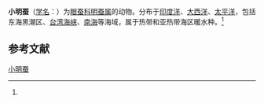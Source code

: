 {{Speciesbox
| name = 小明蚕
| status = 
| status_system = 
| image = 
| genus = Vanadis
| species = minuta
| authority = (Treadwell, 1906)<ref name='id10388'>{{cite web| url =http://www.bioinfo.cn/db05/BjdwSpecies.php?action=view&id=10388| title =小明蚕| work =《中国动物物种编目数据库》| publisher =中国科学院微生物研究所| author =中国科学院动物研究所| accessdate =2009-04-16| deadurl =yes| archiveurl =https://web.archive.org/web/20160305054745/http://www.bioinfo.cn/db05/BjdwSpecies.php?action=view&id=10388| archivedate =2016-03-05}}</ref>
}}

'''小明蚕'''（[[学名|学名]]：{{lang|la|''Vanadis minuta''}}）为[[眼蚕科|眼蚕科]][[明蚕属|明蚕属]]的动物。分布于[[印度洋|印度洋]]、[[大西洋|大西洋]]、[[太平洋|太平洋]]，包括东海黑潮区、[[台湾海峡|台湾海峡]]、[[南海|南海]]等海域，属于热带和亚热带海区暖水种。<ref name='id10388'/>

== 参考文献 ==
{{reflist}}

{{Wikispecies|Vanadis minuta}}
{{Taxonbar|from=Q2583972}}

[[Category:明蚕属|小明蚕]]


{{环节动物小作品}}